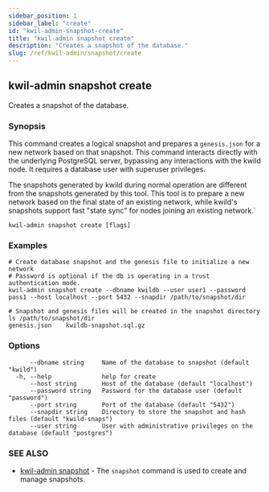 ```yaml
---
sidebar_position: 1
sidebar_label: "create"
id: "kwil-admin-snapshot-create"
title: "kwil-admin snapshot create"
description: "Creates a snapshot of the database."
slug: /ref/kwil-admin/snapshot/create
---
```


## kwil-admin snapshot create

Creates a snapshot of the database.

### Synopsis

This command creates a logical snapshot and prepares a `genesis.json` for a new network based on that snapshot. This command interacts directly with the underlying PostgreSQL server, bypassing any interactions with the kwild node. It requires a database user with superuser privileges.

The snapshots generated by kwild during normal operation are different from the snapshots generated by this tool. This tool is to prepare a new network based on the final state of an existing network, while kwild's snapshots support fast "state sync" for nodes joining an existing network.`

```
kwil-admin snapshot create [flags]
```

### Examples

```
# Create database snapshot and the genesis file to initialize a new network
# Password is optional if the db is operating in a trust authentication mode.
kwil-admin snapshot create --dbname kwildb --user user1 --password pass1 --host localhost --port 5432 --snapdir /path/to/snapshot/dir

# Snapshot and genesis files will be created in the snapshot directory
ls /path/to/snapshot/dir
genesis.json    kwildb-snapshot.sql.gz
```

### Options

```
      --dbname string     Name of the database to snapshot (default "kwild")
  -h, --help              help for create
      --host string       Host of the database (default "localhost")
      --password string   Password for the database user (default "password")
      --port string       Port of the database (default "5432")
      --snapdir string    Directory to store the snapshot and hash files (default "kwild-snaps")
      --user string       User with administrative privileges on the database (default "postgres")
```

### SEE ALSO

* [kwil-admin snapshot](/docs/ref/kwil-admin/snapshot)	 - The `snapshot` command is used to create and manage snapshots.

